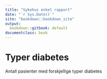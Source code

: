---
title: "Sykehus enkel rapport"
date: "`r Sys.Date()`"
site: "bookdown::bookdown_site"
output:
  bookdown::gitbook: default
documentclass: book
---

# Typer diabetes

Antall pasienter med forskjellige typer diabetes

